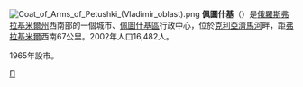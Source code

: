 {{unreferenced|time=2010-07-19T01:51:43+00:00}}
{{coord|55|56|N|39|28|E|display=title}}
[[File:Coat_of_Arms_of_Petushki_(Vladimir_oblast).png|right]]
'''佩圖什基'''（{{lang-ru|Петушки́ }}）是[[俄羅斯|俄羅斯]][[弗拉基米爾州|弗拉基米爾州]]西南部的一個城市、[[佩圖什基區|佩圖什基區]]行政中心，位於[[克利亞濟馬河|克利亞濟馬河]]畔，距[[弗拉基米尔_(俄罗斯)|弗拉基米爾]]西南67公里。2002年人口16,482人。

1965年設市。

{{弗拉基米爾州城市}}

[[Category:弗拉基米爾州城市|П]]